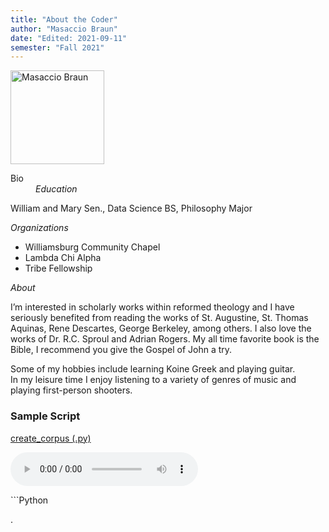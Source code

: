 ```yaml
---
title: "About the Coder"
author: "Masaccio Braun"
date: "Edited: 2021-09-11"
semester: "Fall 2021"
---
```


![][twd]

[twd]: https://raw.githubusercontent.com/rosslh/Interactive-Python-Mandelbrot/master/pictures/image.png 'Masaccio Braun' {width=150 height=150}

Bio
:   
*Education*

  William and Mary Sen., Data Science BS, Philosophy Major

*Organizations*

  - Williamsburg Community Chapel
  - Lambda Chi Alpha
  - Tribe Fellowship

*About*

I'm interested in scholarly works within reformed theology and I have seriously benefited from reading the works of St. Augustine, St. Thomas Aquinas, Rene Descartes, George Berkeley, among others.
I also love the works of Dr. R.C. Sproul and Adrian Rogers.  My all time favorite book is the Bible, I recommend you give the Gospel of John a try.

Some of my hobbies include learning Koine Greek and playing guitar.  
In my leisure time I enjoy listening to a variety of genres of music and playing first-person shooters.

### Sample Script
[create_corpus (.py)](scripts/corpus.py)



<audio controls>
<source src="audio/create_corpus.mp3">
</audio>

```Python





.
